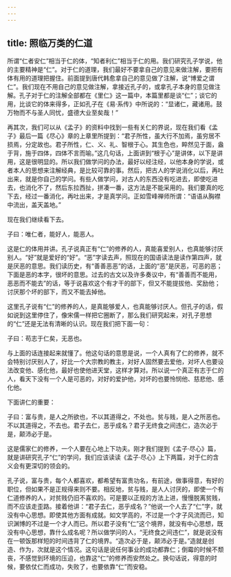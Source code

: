 ```yaml
---
---
---
```

title: 照临万类的仁道
---




所谓“仁者安仁”相当于仁的体，“知者利仁”相当于仁的用。我们研究孔子学说，他的主要精神是“仁”。对于仁的道理，我们最好不要拿自己的意见来做注解，要把有体有用的道理把握住。前面提到唐代韩愈拿自己的意见做了注解，说“博爱之谓仁”。我们现在不用自己的意见做注解，拿接近孔子的，或拿孔子本身的意见做注解。孔子对于仁的注解全部都在《里仁》这一篇中，本篇里都是谈“仁”；谈它的用，比谈它的体来得多，正如孔子在《易·系传》中所说的：“显诸仁，藏诸用。鼓万物而不与圣人同忧，盛德大业至矣哉！”

再其次，我们可以从《孟子》的资料中找到一些有关仁的界说，现在我们看《孟子》最后一篇《尽心》章的上章里所提到：“君子所性，虽大行不加焉，虽穷居不损焉，分定故也。君子所性，仁、义、礼、智根于心。其生色也，睟然见于面，盎于背，施于四体，四体不言而喻。”这几句话，上面讲到“根于心”是讲体，以下是讲用，这是很明显的。所以我们做学问的办法，最好以经注经，以他本身的学说，或者本人的思想来注解经典，是比较可靠的事。然后，把古人的学说消化以后，再吐出来，就是你自己的学问。有些人做学问，对古人的东西没有吃进去，即使吃进去，也消化不了，然后东拉西扯，拼凑一番，这方法是不能采用的。我们要真的吃下去，经过一番消化，再吐出来，才是真学问。正如雪峰禅师所谓：“语语从胸襟中流出，盖天盖地。”

现在我们继续看下去。

子曰：唯仁者，能好人，能恶人。

这是仁的体用并讲。孔子说真正有“仁”的修养的人，真能喜爱别人，也真能够讨厌别人。“好”就是爱好的“好”。“恶”字读去声，照现在的国语读法是读作第四声，就是厌恶的意思。我们读历史，有“善善恶恶”的话，上面的“恶”是厌恶，可恶的恶；下面是恶的本字，很坏的意思。过去的古文以及许多奏议中，有“善善而不能用，恶恶而不能去”的话，等于说喜欢这个有才干的部下，但又不能提拔他、奖励他；讨厌那个坏的部下，而又不能去掉他。

这里孔子说有“仁”的修养的人，是真能够爱人，也真能够讨厌人。但孔子的话，假如说到这里停住了，像宋儒一样把它圈断了，那么我们研究起来，对孔子思想的“仁”还是无法有清晰的认识。现在我们把下面一句：

子曰：苟志于仁矣，无恶也。

与上面的话连接起来就懂了。他这句话的意思是说，一个人真有了仁的修养，就不会特别讨厌别人了，好比一个大宗教的教主，对好人固然要去爱他，对坏人也要设法改变他、感化他，最好也使他进天堂，这样才算对。所以说一个真正有志于仁的人，看天下没有一个人是可恶的，对好的爱护他，对坏的也要怜悯他、慈悲他、感化他。

下面讲仁的重要：

子曰：富与贵，是人之所欲也，不以其道得之，不处也。贫与贱，是人之所恶也。不以其道得之，不去也。君子去仁，恶乎成名？君子无终食之间违仁，造次必于是，颠沛必于是。

这是儒家仁的修养，一个人要在心地上下功夫。刚才我们提到《孟子·尽心》篇，就是讲研究孔子“仁”的学问，我们应该读读《孟子·尽心》上下两篇，对于仁的含义会有更深切的领会的。

孔子说，富与贵，每个人都喜欢，都希望有富贵功名，有前途，做事得意，有好的职位，但如果不是正规得来则不要。相反地，贫与贱，是人人讨厌的，即使一个有仁道修养的人，对贫贱仍旧不喜欢的。可是要以正规的方法上进，慢慢脱离贫贱，而不应该走歪路。接着他讲：“君子去仁，恶乎成名？”他说一个人去了“仁”字，就没有中心思想。即使其他方面有成就。如文学高的，不过是一个才子风流而已，知识渊博的不过是一个才人而已。所以君子没有“仁”这个境界，就没有中心思想，既没有中心思想，靠什么成名呢？所以做学问的人，“无终食之间违仁”，就是说没有在一顿饭那样短的时间违背了仁的境界。“造次必于是，颠沛必于是。”造就是创造、作为，次就是这个情况。这句话是说任何事业的成功都靠仁；倒霉的时候不颓丧，不感觉到环境的压迫，也靠这“仁”的修养而安然处之。换句话说，得意的时候，要依仗仁而成功，失败了，也要依靠“仁”而安稳。